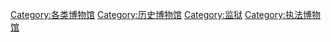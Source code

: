[[Category:各类博物馆|Category:各类博物馆]]
[[Category:历史博物馆|Category:历史博物馆]]
[[Category:监狱|Category:监狱]]
[[Category:执法博物馆|Category:执法博物馆]]